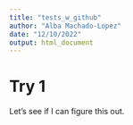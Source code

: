 ```yaml
---
title: "tests_w_github"
author: "Alba Machado-Lopez"
date: "12/10/2022"
output: html_document
---
```


# Try 1

Let's see if I can figure this out.